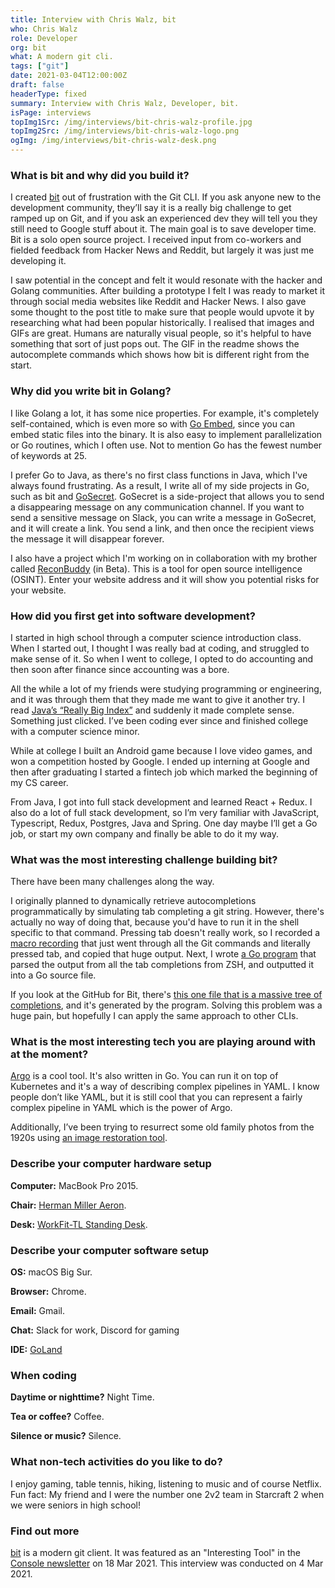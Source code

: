 ```yaml
---
title: Interview with Chris Walz, bit
who: Chris Walz
role: Developer
org: bit
what: A modern git cli.
tags: ["git"]
date: 2021-03-04T12:00:00Z
draft: false
headerType: fixed
summary: Interview with Chris Walz, Developer, bit.
isPage: interviews
topImg1Src: /img/interviews/bit-chris-walz-profile.jpg
topImg2Src: /img/interviews/bit-chris-walz-logo.png
ogImg: /img/interviews/bit-chris-walz-desk.png
---
```


### What is bit and why did you build it?

I created [bit](https://github.com/chriswalz/bit) out of frustration with the
Git CLI. If you ask anyone new to the development community, they’ll say it is a
really big challenge to get ramped up on Git, and if you ask an experienced dev
they will tell you they still need to Google stuff about it. The main goal is to
save developer time. Bit is a solo open source project. I received input from
co-workers and fielded feedback from Hacker News and Reddit, but largely it was
just me developing it.

I saw potential in the concept and felt it would resonate with the hacker and
Golang communities. After building a prototype I felt I was ready to market it
through social media websites like Reddit and Hacker News. I also gave some
thought to the post title to make sure that people would upvote it by
researching what had been popular historically. I realised that images and GIFs
are great. Humans are naturally visual people, so it's helpful to have something
that sort of just pops out. The GIF in the readme shows the autocomplete
commands which shows how bit is different right from the start.

<ImageProvider center src="/img/interviews/bit-chris-walz-product.gif" alt="bit product screenshot" caption="bit autocompletion of common git commands." />

### Why did you write bit in Golang?

I like Golang a lot, it has some nice properties. For example, it's completely
self-contained, which is even more so with
[Go Embed](https://golangtutorial.dev/tips/embed-files-in-go/), since you can
embed static files into the binary. It is also easy to implement parallelization
or Go routines, which I often use. Not to mention Go has the fewest number of
keywords at 25.

I prefer Go to Java, as there's no first class functions in Java, which I've
always found frustrating. As a result, I write all of my side projects in Go,
such as bit and [GoSecret](https://www.gosecret.io/). GoSecret is a side-project
that allows you to send a disappearing message on any communication channel. If
you want to send a sensitive message on Slack, you can write a message in
GoSecret, and it will create a link. You send a link, and then once the
recipient views the message it will disappear forever.

I also have a project which I'm working on in collaboration with my brother
called [ReconBuddy](https://reconbuddy.com/) (in Beta). This is a tool for open
source intelligence (OSINT). Enter your website address and it will show you
potential risks for your website.

### How did you first get into software development?

I started in high school through a computer science introduction class. When I
started out, I thought I was really bad at coding, and struggled to make sense
of it. So when I went to college, I opted to do accounting and then soon after
finance since accounting was a bore.

All the while a lot of my friends were studying programming or engineering, and
it was through them that they made me want to give it another try. I read
[Java’s “Really Big Index”](https://docs.oracle.com/javase/tutorial/reallybigindex.html)
and suddenly it made complete sense. Something just clicked. I’ve been coding
ever since and finished college with a computer science minor.

While at college I built an Android game because I love video games, and won a
competition hosted by Google. I ended up interning at Google and then after
graduating I started a fintech job which marked the beginning of my CS career.

From Java, I got into full stack development and learned React + Redux. I also
do a lot of full stack development, so I’m very familiar with JavaScript,
Typescript, Redux, Postgres, Java and Spring. One day maybe I’ll get a Go job,
or start my own company and finally be able to do it my way.

### What was the most interesting challenge building bit?

There have been many challenges along the way.

I originally planned to dynamically retrieve autocompletions programmatically by
simulating tab completing a git string. However, there's actually no way of
doing that, because you'd have to run it in the shell specific to that command.
Pressing tab doesn't really work, so I recorded a
[macro recording](https://www.macrorecorder.com/) that just went through all the
Git commands and literally pressed tab, and copied that huge output. Next, I
wrote
[a Go program](https://github.com/chriswalz/bit/blob/d895cdcbdf84cb50b6b669561c1cba9c1589d173/scripts/parse_zsh_output_and_generate_suggestions_tree.go)
that parsed the output from all the tab completions from ZSH, and outputted it
into a Go source file.

If you look at the GitHub for Bit, there's
[this one file that is a massive tree of completions](https://github.com/chriswalz/bit/blob/d895cdcbdf84cb50b6b669561c1cba9c1589d173/cmd/code_generated_src.go),
and it's generated by the program. Solving this problem was a huge pain, but
hopefully I can apply the same approach to other CLIs.

### What is the most interesting tech you are playing around with at the moment?

[Argo](https://github.com/argoproj/argo-cd/) is a cool tool. It's also written
in Go. You can run it on top of Kubernetes and it's a way of describing complex
pipelines in YAML. I know people don’t like YAML, but it is still cool that you
can represent a fairly complex pipeline in YAML which is the power of Argo.

Additionally, I’ve been trying to resurrect some old family photos from the
1920s using
[an image restoration tool](https://github.com/microsoft/Bringing-Old-Photos-Back-to-Life).

### Describe your computer hardware setup

<ImageProvider center src="/img/interviews/bit-chris-walz-desk.png" alt="The desk of Chris Walz, bit" />

**Computer:** MacBook Pro 2015.

**Chair:**
[Herman Miller Aeron](https://www.hermanmiller.com/products/seating/office-chairs/aeron-chairs/).

**Desk:**
[WorkFit-TL Standing Desk](https://store.ergotron.com/stand-up-desks/workfit-tl-sit-stand-desktop-workstation.html).

### Describe your computer software setup

**OS:** macOS Big Sur.

**Browser:** Chrome.

**Email:** Gmail.

**Chat:** Slack for work, Discord for gaming

**IDE:** [GoLand](https://www.jetbrains.com/go/)

### When coding

**Daytime or nighttime?** Night Time.

**Tea or coffee?** Coffee.

**Silence or music?** Silence.

### What non-tech activities do you like to do?

I enjoy gaming, table tennis, hiking, listening to music and of course Netflix.
Fun fact: My friend and I were the number one 2v2 team in Starcraft 2 when we
were seniors in high school!

### Find out more

[bit](https://github.com/chriswalz/bit) is a modern git client. It was featured
as an "Interesting Tool" in the [Console newsletter](https://console.dev) on 18
Mar 2021. This interview was conducted on 4 Mar 2021.
